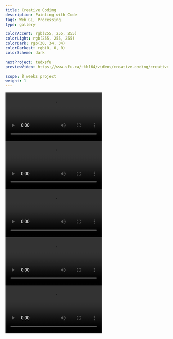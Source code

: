 ```yaml
---
title: Creative Coding
description: Painting with Code
tags: Web GL, Processing
type: gallery

colorAccent: rgb(255, 255, 255)
colorLight: rgb(255, 255, 255)
colorDark: rgb(30, 34, 34)
colorDarkest: rgb(0, 0, 0)
colorScheme: dark

nextProject: tedxsfu
previewVideo: https://www.sfu.ca/~kkl64/videos/creative-coding/creative-coding-experiments-cover.mp4

scope: 8 weeks project
weight: 1
---
```


<Spacer />

<LayoutFull>
  <Video
    src="https://www.sfu.ca/~kkl64/videos/creative-coding/touchpoint.mp4"
    width={2780}
    height={1630}
    preload="auto"
  >
    <Caption
      label="1"
      text="Landing page WebGL shader for Touchpoint conference."
      wideSpacing
    />
  </Video>
</LayoutFull>

<LayoutFull>
  <Video
    src="https://www.sfu.ca/~kkl64/videos/creative-coding/fluid.mp4"
    width={2780}
    height={1630}
    preload="auto"
  >
    <Caption
      label="2"
      text="Shader experiment: Stylised fluid simulation WebGL."
      wideSpacing
    />
  </Video>
</LayoutFull>

<LayoutFull>
  <Video
    src="https://www.sfu.ca/~kkl64/videos/creative-coding/shooter.mp4"
    width={2780}
    height={1630}
    preload="auto"
  >
    <Caption
      label="3"
      text="A passion project space shooter written in processing. ✨ We love camera shakes and particle effects ✨"
      wideSpacing
    />
  </Video>
</LayoutFull>

<LayoutFull>
  <Video
    src="https://www.sfu.ca/~kkl64/videos/creative-coding/generative-pattern.mp4"
    width={2780}
    height={1630}
    preload="auto"
  >
    <Caption
      label="4"
      text="A procedural grid based pattern generator that is extensible by code. Written in Typescript and React using HTML Canvas API"
      wideSpacing
    />
  </Video>
</LayoutFull>

<LayoutFull extraMargin>
  <Video
    src="https://www.sfu.ca/~kkl64/videos/creative-coding/game-engine.mp4"
    width={2780}
    height={1630}
    preload="auto"
  >
    <Caption
      label="5"
      text="A game engine project working with my comp-sci brother after he took a graphics rendering course. My first time working with WebGL."
      wideSpacing
      forImage={false}
      topPadding
    />
  </Video>
</LayoutFull>

